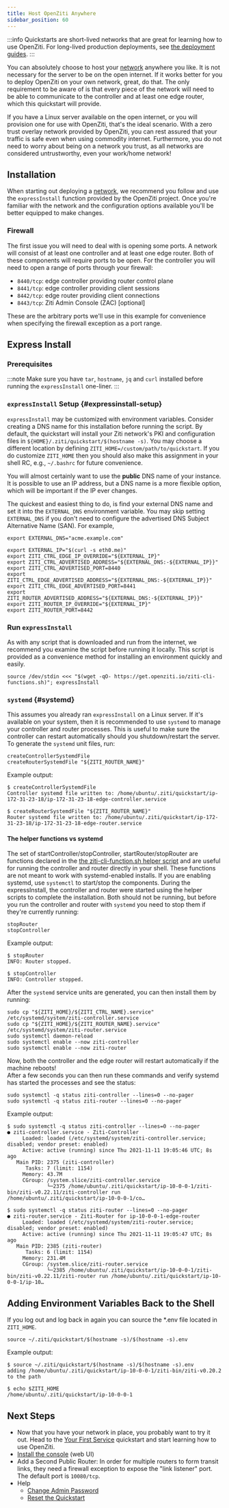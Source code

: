 ```yaml
---
title: Host OpenZiti Anywhere
sidebar_position: 60
---
```


:::info
Quickstarts are short-lived networks that are great for learning how to use OpenZiti. For long-lived production deployments, see [the deployment guides](/deployments/20-controller/10-overview.mdx).
:::

You can absolutely choose to host your [network](../../../learn/introduction/index.mdx) anywhere you like.
It is not necessary for the server to be on the open internet. If it works better for you to deploy OpenZiti on your
own network, great, do that.  The only requirement to be aware of is that every piece of the network will need to be able to communicate to the controller and at least one edge router, which this quickstart will provide.

If you have a Linux server available on the open internet, or you will provision one for use with OpenZiti, that's the
ideal scenario. With a zero trust overlay network provided by OpenZiti, you can rest assured that your traffic is safe even when using commodity internet. Furthermore, you do not need to worry about being on a network you trust, as all networks are considered untrustworthy, even your work/home network!

## Installation

When starting out deploying a [network](../../../learn/introduction/index.mdx), we recommend you follow
and use the `expressInstall` function provided by the OpenZiti project. Once you're familiar with the network and
the configuration options available you'll be better equipped to make changes.

### Firewall

The first issue you will need to deal with is opening some ports. A network will consist of at least one controller and
at least one edge router. Both of these components will require ports to be open. For the controller you will need to
open a range of ports through your firewall:

- `8440/tcp`: edge controller providing router control plane
- `8441/tcp`: edge controller providing client sessions
- `8442/tcp`: edge router providing client connections
- `8443/tcp`: Ziti Admin Console (ZAC) [optional]

These are the arbitrary ports we'll use in this example for convenience when specifying the firewall exception as a port range.

## Express Install

### Prerequisites

:::note
Make sure you have `tar`, `hostname`, `jq` and `curl` installed before running the `expressInstall` one-liner.
:::

### `expressInstall` Setup {#expressinstall-setup}

`expressInstall` may be customized with environment variables. Consider creating a DNS name for this installation before running the script. By default, the
quickstart will install your Ziti network's PKI and configuration files in `${HOME}/.ziti/quickstart/$(hostname -s)`. You may choose a different location by defining `ZITI_HOME=/custom/path/to/quickstart`. If you do customize `ZITI_HOME` then you should also make this assignment in your shell RC, e.g., `~/.bashrc` for future convenience.

You will almost certainly want to use the **public** DNS name
of your instance. It is possible to use an IP address, but a DNS name is a more flexible option, which will be important if the IP ever changes.

The quickest and easiest thing to do, is find your external DNS name and set it into the `EXTERNAL_DNS` environment
variable. You may skip setting `EXTERNAL_DNS` if you don't need to configure the advertised DNS Subject Alternative Name (SAN). For example,

```text
export EXTERNAL_DNS="acme.example.com"
```

```text
export EXTERNAL_IP="$(curl -s eth0.me)"       
export ZITI_CTRL_EDGE_IP_OVERRIDE="${EXTERNAL_IP}"
export ZITI_CTRL_ADVERTISED_ADDRESS="${EXTERNAL_DNS:-${EXTERNAL_IP}}"
export ZITI_CTRL_ADVERTISED_PORT=8440
export ZITI_CTRL_EDGE_ADVERTISED_ADDRESS="${EXTERNAL_DNS:-${EXTERNAL_IP}}"
export ZITI_CTRL_EDGE_ADVERTISED_PORT=8441
export ZITI_ROUTER_ADVERTISED_ADDRESS="${EXTERNAL_DNS:-${EXTERNAL_IP}}"
export ZITI_ROUTER_IP_OVERRIDE="${EXTERNAL_IP}"
export ZITI_ROUTER_PORT=8442
```

### Run `expressInstall`

As with any script that is downloaded and run from the internet, we recommend you examine 
the script before running it locally. This script is provided as a convenience
method for installing an environment quickly and easily.

```text
source /dev/stdin <<< "$(wget -qO- https://get.openziti.io/ziti-cli-functions.sh)"; expressInstall
```

### `systemd` {#systemd}

This assumes you already ran `expressInstall` on a Linux server. If it's available on your system, then it is recommended to use `systemd` to manage your controller and router processes. This
is useful to make sure the controller can restart automatically should you shutdown/restart the server. To generate the `systemd` unit files, run:

```text
createControllerSystemdFile
createRouterSystemdFile "${ZITI_ROUTER_NAME}"
```

Example output:

```text
$ createControllerSystemdFile
Controller systemd file written to: /home/ubuntu/.ziti/quickstart/ip-172-31-23-18/ip-172-31-23-18-edge-controller.service

$ createRouterSystemdFile "${ZITI_ROUTER_NAME}"
Router systemd file written to: /home/ubuntu/.ziti/quickstart/ip-172-31-23-18/ip-172-31-23-18-edge-router.service
```

#### The helper functions vs systemd

The set of startController/stopController, startRouter/stopRouter are functions declared in the 
[the ziti-cli-function.sh helper script](https://get.openziti.io/ziti-cli-functions.sh) and are useful for running
the controller and router directly in your shell. These functions are not meant to work with systemd-enabled installs. If
you are enabling systemd, use `systemctl` to start/stop the components. During the expressInstall, the controller and router
were started using the helper scripts to complete the installation. Both should not be running, but before you run the 
controller and router with `systemd` you need to stop them if they're currently running:

```text
stopRouter 
stopController 
```

Example output:

```text
$ stopRouter 
INFO: Router stopped.

$ stopController 
INFO: Controller stopped.
```

After the `systemd` service units are generated, you can then install them by running:

```text
sudo cp "${ZITI_HOME}/${ZITI_CTRL_NAME}.service" /etc/systemd/system/ziti-controller.service
sudo cp "${ZITI_HOME}/${ZITI_ROUTER_NAME}.service" /etc/systemd/system/ziti-router.service
sudo systemctl daemon-reload
sudo systemctl enable --now ziti-controller
sudo systemctl enable --now ziti-router
```

Now, both the controller and the edge router will restart automatically if the machine reboots!  
After a few seconds you can then run these commands and verify systemd has started the processes 
and see the status:

```text
sudo systemctl -q status ziti-controller --lines=0 --no-pager
sudo systemctl -q status ziti-router --lines=0 --no-pager
```

Example output:

```text
$ sudo systemctl -q status ziti-controller --lines=0 --no-pager
● ziti-controller.service - Ziti-Controller
     Loaded: loaded (/etc/systemd/system/ziti-controller.service; disabled; vendor preset: enabled)
     Active: active (running) since Thu 2021-11-11 19:05:46 UTC; 8s ago
   Main PID: 2375 (ziti-controller)
      Tasks: 7 (limit: 1154)
     Memory: 43.7M
     CGroup: /system.slice/ziti-controller.service
             └─2375 /home/ubuntu/.ziti/quickstart/ip-10-0-0-1/ziti-bin/ziti-v0.22.11/ziti-controller run /home/ubuntu/.ziti/quickstart/ip-10-0-0-1/co…

$ sudo systemctl -q status ziti-router --lines=0 --no-pager
● ziti-router.service - Ziti-Router for ip-10-0-0-1-edge-router
     Loaded: loaded (/etc/systemd/system/ziti-router.service; disabled; vendor preset: enabled)
     Active: active (running) since Thu 2021-11-11 19:05:47 UTC; 8s ago
   Main PID: 2385 (ziti-router)
      Tasks: 6 (limit: 1154)
     Memory: 231.4M
     CGroup: /system.slice/ziti-router.service
             └─2385 /home/ubuntu/.ziti/quickstart/ip-10-0-0-1/ziti-bin/ziti-v0.22.11/ziti-router run /home/ubuntu/.ziti/quickstart/ip-10-0-0-1/ip-10…
```

## Adding Environment Variables Back to the Shell

If you log out and log back in again you can source the *.env file located in `ZITI_HOME`.

```text
source ~/.ziti/quickstart/$(hostname -s)/$(hostname -s).env
```

Example output:

```text
$ source ~/.ziti/quickstart/$(hostname -s)/$(hostname -s).env
adding /home/ubuntu/.ziti/quickstart/ip-10-0-0-1/ziti-bin/ziti-v0.20.2 to the path

$ echo $ZITI_HOME
/home/ubuntu/.ziti/quickstart/ip-10-0-0-1
```

## Next Steps

- Now that you have your network in place, you probably want to try it out. Head to the
  [Your First Service](../services/index.md) quickstart and start learning how to use OpenZiti.
- [Install the console](../zac/index.mdx) (web UI)
- Add a Second Public Router: In order for multiple routers to form transit links, they need a firewall exception to expose the "link listener" port. The default port is `10080/tcp`.
- Help
  - [Change Admin Password](./help/change-admin-password.mdx)
  - [Reset the Quickstart](./help/reset-quickstart.md)


<Wizardly></Wizardly>
